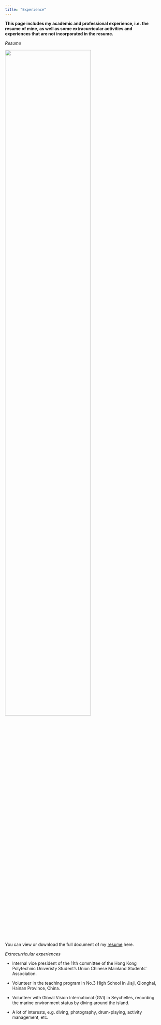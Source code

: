 ```yaml
---
title: "Experience"
---
```


__This page includes my academic and professional experience, i.e. the resume of mine, as well as some extracurricular activities and experiences that are not incorporated in the resume.__

_Resume_

<img src="images/resume.png" style="width:75%">

You can view or download the full document of my [resume](./resume/Resume For Job.pdf) here.



_Extracurricular experiences_

* Internal vice president of the 11th committee of the Hong Kong Polytechnic Univeristy Student's Union Chinese Mainland Students' Association. 

* Volunteer in the teaching program in No.3 High School in Jiaji, Qionghai, Hainan Province, China.

* Volunteer with Gloval Vision International (GVI) in Seychelles, recording the marine environment status by diving around the island. 

* A lot of interests, e.g. diving, photography, drum-playing, activity management, etc.